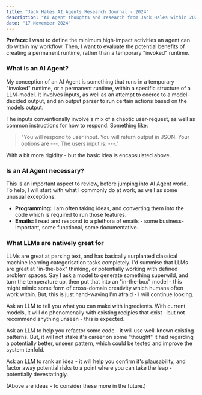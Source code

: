 ```yaml
---
title: "Jack Hales AI Agents Research Journal - 2024"
description: "AI Agent thoughts and research from Jack Hales within 2024."
date: "17 November 2024"
---
```


**Preface:** I want to define the minimum high-impact activities an agent can do within my workflow. Then, I want to evaluate the potential benefits of creating a permanent runtime, rather than a temporary "invoked" runtime.

### What is an AI Agent?

My conception of an AI Agent is something that runs in a temporary "invoked" runtime, or a permanent runtime, within a specific structure of a LLM-model. It involves inputs, as well as an attempt to coerce to a model-decided output, and an output parser to run certain actions based on the models output.

The inputs conventionally involve a mix of a chaotic user-request, as well as common instructions for how to respond. Something like: 

> "You will respond to user input. You will return output in JSON. Your options are ---. The users input is: ---."

With a bit more rigidity - but the basic idea is encapsulated above.

### Is an AI Agent necessary?

This is an important aspect to review, before jumping into AI Agent world. To help, I will start with what I commonly do at work, as well as some unusual exceptions.

- **Programming:** I am often taking ideas, and converting them into the code which is required to run those features.
- **Emails:** I read and respond to a plethora of emails - some business-important, some functional, some documentative.

### What LLMs are natively great for

LLMs are great at parsing text, and has basically surplanted classical machine learning categorisation tasks completely. I'd summise that LLMs are great at "in-the-box" thinking, or potentially working with defined problem spaces. Say I ask a model to generate something superwild, and turn the temperature up, then put that into an "in-the-box" model - this might mimic some form of cross-domain creativity which humans often work within. But, this is just hand-waving I'm afraid - I will continue looking.

Ask an LLM to tell you what you can make with ingredients. With current models, it will do phenomenally with existing recipies that exist - but not recommend anything unseen - this is expected.

Ask an LLM to help you refactor some code - it will use well-known existing patterns. But, it will not stake it's career on some "thought" it had regarding a potentially better, unseen pattern, which could be tested and improve the system tenfold.

Ask an LLM to rank an idea - it will help you confirm it's plausability, and factor away potential risks to a point where you can take the leap - potentially devestatingly.

(Above are ideas - to consider these more in the future.)
